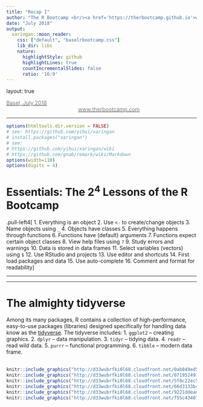 ```yaml
---
title: "Recap I"
author: "The R Bootcamp <br/><a href='https://therbootcamp.github.io'>www.therbootcamp.com</a><br/><a href='https://twitter.com/therbootcamp'>@therbootcamp</a>"
date: "July 2018"
output:
  xaringan::moon_reader:
    css: ["default", "baselrbootcamp.css"]
    lib_dir: libs
    nature:
      highlightStyle: github
      highlightLines: true
      countIncrementalSlides: false
      ratio: '16:9'
---
```


layout: true

<div class="my-footer"><span>
<a href="https://therbootcamp.github.io/"><font color="#7E7E7E">Basel, July 2018</font></a>
&emsp;&emsp;&emsp;&emsp;&emsp;&emsp;&emsp;&emsp;&emsp;&emsp;&emsp;&emsp;&emsp;&emsp;&emsp;&emsp;&emsp;
&emsp;&emsp;&emsp;&emsp;&emsp;&emsp;&emsp;&emsp;
&emsp;&emsp;&emsp;&emsp;&emsp;&emsp;&emsp;&emsp;
&emsp;&emsp;&emsp;&emsp;&emsp;
<a href="https://therbootcamp.github.io/"><font color="#7E7E7E">www.therbootcamp.com</font></a>
</span></div> 


---

```r
options(htmltools.dir.version = FALSE)
# see: https://github.com/yihui/xaringan
# install.packages("xaringan")
# see: 
# https://github.com/yihui/xaringan/wiki
# https://github.com/gnab/remark/wiki/Markdown
options(width=110)
options(digits = 4)
```


# Essentials: The 2<sup>4</sup> Lessons of the R Bootcamp

.pull-left4[
1. Everything is an object
2. Use `<-` to create/change objects
3. Name objects using `_`
4. Objects have classes
5. Everything happens through functions
6. Functions have (default) arguments
7. Functions expect certain object classes
8. View help files using `?`
9. Study errors and warnings
10. Data is stored in data frames
11. Select variables (vectors) using `$`
12. Use RStudio and projects
13. Use editor and shortcuts
14. First load packages and data
15. Use auto-complete
16. Comment and format for readability
]

--- 


---

# The almighty **tidyverse**

Among its many packages, R contains a collection of high-performance, easy-to-use packages (libraries) designed specifically for handling data know as the [tidyverse](https://www.tidyverse.org/). The tidyverse includes:
1. `ggplot2` -- creating graphics.
2. `dplyr` -- data manipulation.
3. `tidyr` -- tidying data.
4. `readr` -- read wild data.
5. `purrr` -- functional programming.
6. `tibble` -- modern data frame.
<br><br>

```r
knitr::include_graphics("http://d33wubrfki0l68.cloudfront.net/0ab849ed51b0b866ef6895c253d3899f4926d397/dbf0f/images/hex-ggplot2.png")
knitr::include_graphics("http://d33wubrfki0l68.cloudfront.net/071952491ec4a6a532a3f70ecfa2507af4d341f9/c167c/images/hex-dplyr.png")
knitr::include_graphics("http://d33wubrfki0l68.cloudfront.net/5f8c22ec53a1ac61684f3e8d59c623d09227d6b9/b15de/images/hex-tidyr.png")
knitr::include_graphics("http://d33wubrfki0l68.cloudfront.net/66d3133b4a19949d0b9ddb95fc48da074b69fb07/7dfb6/images/hex-readr.png")
knitr::include_graphics("http://d33wubrfki0l68.cloudfront.net/9221ddead578362bd17bafae5b85935334984429/37a68/images/hex-purrr.png")
knitr::include_graphics("http://d33wubrfki0l68.cloudfront.net/f55c43407ae8944b985e2547fe868e5e2b3f9621/720bb/images/hex-tibble.png")
```

